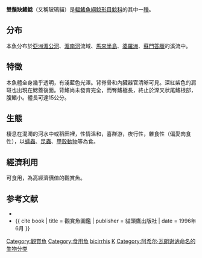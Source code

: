 {{Speciesbox
| name = 雙鬚缺鰭鯰
| status = NE
| genus = Kryptopterus
| species = bicirrhis
| authority = [[Achille_Valenciennes|Valenciennes]], 1840
| synonyms = *''Cryptopterus bicirrhis''<br /><small>Valenciennes, 1840</small>
*''Cryptopterus bicirris''<br /><small>Valenciennes, 1840</small>
*''Kryptopterus bicirrus''<br /><small>Valenciennes, 1840</small>
*''Silurus bicirrhis''<br /><small>Valenciennes, 1840</small>
}}
'''雙鬚缺鰭鯰'''（又稱玻璃貓）是[[輻鰭魚綱|輻鰭魚綱]][[鯰形目|鯰形目]][[鯰科|鯰科]]的其中一[[種|種]]。

==分布==
本魚分布於[[亞洲|亞洲]][[湄公河|湄公河]]、[[湄南河|湄南河]]流域、[[馬來半島|馬來半島]]、[[婆羅洲|婆羅洲]]、[[蘇門答臘|蘇門答臘]]的溪流中。

==特徵==
本魚體全身幾乎透明，有淺藍色光澤。背脊骨和內臟器官清晰可見。深紅紫色的肩斑也出現在鰓蓋後面。背鰭尚未發育完全，而臀鰭極長，終止於深叉狀尾鰭根部，腹鰭小。體長可達15公分。

==生態==
棲息在混濁的河水中或稻田裡，性情溫和，喜群游，夜行性，雜食性（偏愛肉食性），以[[蠕蟲|蠕蟲]]、[[昆蟲|昆蟲]]、[[甲殼動物|甲殼動物]]等為食。

==經濟利用==
可食用，為高經濟價值的觀賞魚。

==参考文献==
{{refbegin}}
*{{FishBase_species|genus=Kryptopterus|species=bicirrhis|year=2011|month=12}}
*{{ cite book | title = 觀賞魚圖鑑 | publisher = 貓頭鷹出版社 | date = 1996年6月 }}
{{refend}}
{{Taxonbar|from=Q392294}}

[[Category:觀賞魚|Category:觀賞魚]]
[[Category:食用魚|Category:食用魚]]
[[Category:缺鰭鯰屬|bicirrhis]]
[[Category:1840年描述的魚類|K]]
[[Category:阿希尔·瓦朗谢讷命名的生物分类|Category:阿希尔·瓦朗谢讷命名的生物分类]]